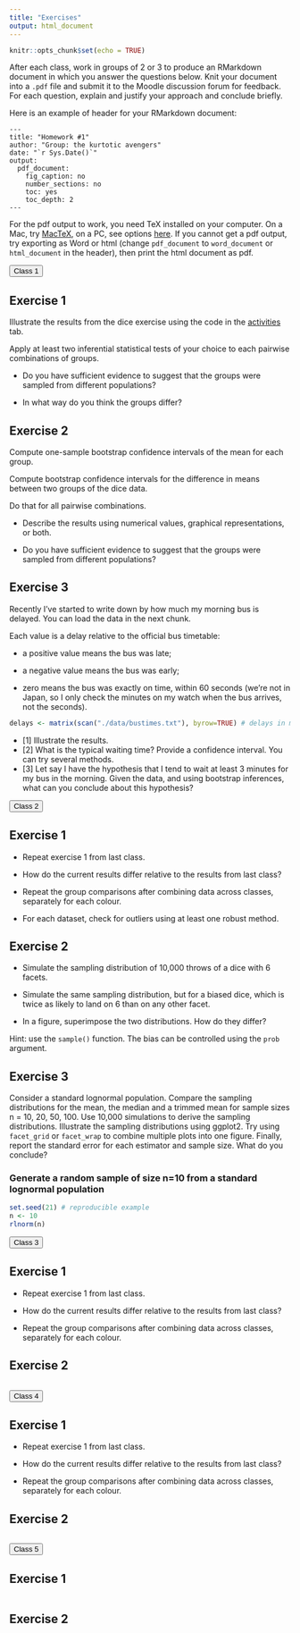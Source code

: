 ```yaml
---
title: "Exercises"
output: html_document
---
```


```r
knitr::opts_chunk$set(echo = TRUE)
```

After each class, work in groups of 2 or 3 to produce an RMarkdown document in which you answer the questions below. Knit your document into a `.pdf` file and submit it to the Moodle discussion forum for feedback. For each question, explain and justify your approach and conclude briefly.

Here is an example of header for your RMarkdown document:

```
---
title: "Homework #1"
author: "Group: the kurtotic avengers"
date: "`r Sys.Date()`"
output:
  pdf_document:
    fig_caption: no
    number_sections: no
    toc: yes
    toc_depth: 2
---
```

For the pdf output to work, you need TeX installed on your computer. On a Mac, try [MacTeX](http://www.tug.org/mactex/), on a PC, see options [here](https://www.latex-project.org/get/). If you cannot get a pdf output, try exporting as Word or html (change `pdf_document` to `word_document` or `html_document` in the header), then print the html document as pdf.

<button type="button" class="btn btn-success btn-lg btn-block font-weight-bold">Class 1</button>

## Exercise 1

Illustrate the results from the dice exercise using the code in the [activities](activities.html) tab.

Apply at least two inferential statistical tests of your choice to each pairwise combinations of groups.

- Do you have sufficient evidence to suggest that the groups were sampled from different populations?  

- In what way do you think the groups differ?  

## Exercise 2

Compute one-sample bootstrap confidence intervals of the mean for each group.

Compute bootstrap confidence intervals for the difference in means between two groups of the dice data.

Do that for all pairwise combinations.

- Describe the results using numerical values, graphical representations, or both.

- Do you have sufficient evidence to suggest that the groups were sampled from different populations?

## Exercise 3

Recently I've started to write down by how much my morning bus is delayed. 
You can load the data in the next chunk. 

Each value is a delay relative to the official bus timetable:

- a positive value means the bus was late;

- a negative value means the bus was early;

- zero means the bus was exactly on time, within 60 seconds (we're not in Japan, so I only check the minutes on my watch when the bus arrives, not the seconds).

```r
delays <- matrix(scan("./data/bustimes.txt"), byrow=TRUE) # delays in minutes
```

- [1] Illustrate the results.
- [2] What is the typical waiting time? Provide a confidence interval. You can try several methods.
- [3] Let say I have the hypothesis that I tend to wait at least 3 minutes for my bus in the morning. Given the data, and using bootstrap inferences, what can you conclude about this hypothesis?

<button type="button" class="btn btn-success btn-lg btn-block font-weight-bold">Class 2</button>

## Exercise 1

- Repeat exercise 1 from last class. 

- How do the current results differ relative to the results from last class?

- Repeat the group comparisons after combining data across classes, separately for each colour.

- For each dataset, check for outliers using at least one robust method.


## Exercise 2

- Simulate the sampling distribution of 10,000 throws of a dice with 6 facets.

- Simulate the same sampling distribution, but for a biased dice, which is twice as likely to land on 6 than on any other facet. 

- In a figure, superimpose the two distributions. How do they differ?

Hint: use the `sample()` function. The bias can be controlled using the `prob` argument.

## Exercise 3

Consider a standard lognormal population. Compare the sampling distributions for the mean, the median and a trimmed mean for sample sizes n = 10, 20, 50, 100. Use 10,000 simulations to derive the sampling distributions.
Illustrate the sampling distributions using ggplot2. Try using `facet_grid` or `facet_wrap` to combine multiple plots into one figure. Finally, report the standard error for each estimator and sample size. What do you conclude?

### Generate a random sample of size n=10 from a standard lognormal population
```r
set.seed(21) # reproducible example
n <- 10
rlnorm(n)
```

<button type="button" class="btn btn-success btn-lg btn-block font-weight-bold">Class 3</button>

## Exercise 1

- Repeat exercise 1 from last class. 

- How do the current results differ relative to the results from last class?

- Repeat the group comparisons after combining data across classes, separately for each colour.

## Exercise 2
```r

```

<button type="button" class="btn btn-success btn-lg btn-block font-weight-bold">Class 4</button>

## Exercise 1

- Repeat exercise 1 from last class. 

- How do the current results differ relative to the results from last class?

- Repeat the group comparisons after combining data across classes, separately for each colour.

## Exercise 2
```r

```

<button type="button" class="btn btn-success btn-lg btn-block font-weight-bold">Class 5</button>

## Exercise 1
```r

```

## Exercise 2
```r

```




